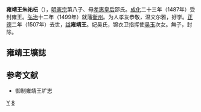{{noteTA
|1=zh-hans:朱祐枟;zh-hant:朱祐橒
}}
'''雍靖王朱祐枟'''（{{bd|1481年|6月29日|1507年|1月17日|catIdx=Z朱}}），[[明憲宗|明憲宗]]第八子、母[[邵貴妃_(明憲宗)|孝惠皇后]]邵氏。[[成化|成化]]二十三年（1487年）受封雍王。[[弘治_(明朝)|弘治]]十二年（1499年）就藩[[衡州|衡州]]。为人孝友恭敬，温文尔雅，好学。[[正德_(明朝)|正德]]二年（1507年）去世，[[諡|諡]]'''雍靖王'''。妃吴氏，锦衣卫指挥使[[吴玉|吴玉]]次女。無子，封除。


==雍靖王壙誌==
{{Quotation|
王讳祐枟，宪宗皇帝第六子，母贵妃邵氏。生于成化十七年六月初三日，二十三年七月十一日册封为雍王。弘治十二年八月十二日，之国湖广衡州府。正德二年正月初五日以疾薨，享年二十有七。上闻讣哀悼，辍视朝三日，遣官谕祭，谥曰靖。命有司治丧葬如礼。太皇太后、皇太后、英庙皇妃、宪庙皇妃、中宫、母妃、亲王、公主，皆遣祭。妃吴氏，锦衣卫指挥使吴玉次女。上重念王乏嗣，不忍遐弃，特遣内臣奉迎灵柩，归葬于京城之西山，妃及宫官亦居于京。其葬实正德二年八月二十六日也。呜呼！王为帝室至亲，分封大国，为人孝友，温恭雅，好学问，宜膺寿祉，光隆藩辅。而之国未久，遽尔薨逝，其命也夫，然得上之眷念，还葬京师，灵爽有凭而时祀弗绝，亦无憾矣。敬述大概，纳诸幽圹，以昭不朽云。
}}

== 参考文献 ==
*御制雍靖王圹志

[[Category:朱姓|Y]]
[[Category:明宪宗皇子|8]]